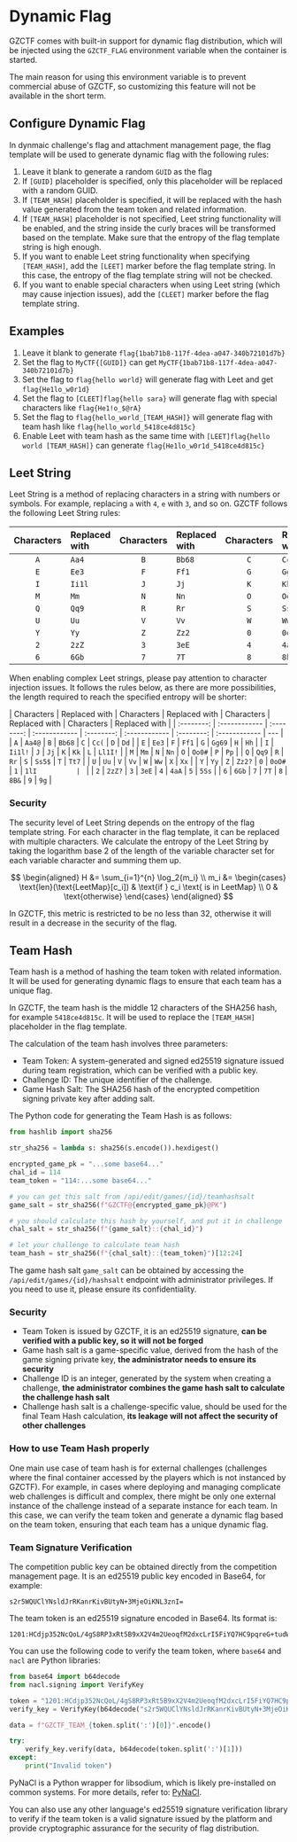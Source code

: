 
# Dynamic Flag

GZCTF comes with built-in support for dynamic flag distribution, which will be injected using the `GZCTF_FLAG` environment variable when the container is started.

<Callout type="info">

The main reason for using this environment variable is to prevent commercial abuse of GZCTF, so customizing this feature will not be available in the short term.

</Callout>

## Configure Dynamic Flag

In dynmaic challenge's flag and attachment management page, the flag template will be used to generate dynamic flag with the following rules:

1. Leave it blank to generate a random `GUID` as the flag
2. If `[GUID]` placeholder is specified, only this placeholder will be replaced with a random GUID.
3. If `[TEAM_HASH]` placeholder is specified, it will be replaced with the hash value generated from the team token and related information.
4. If `[TEAM_HASH]` placeholder is not specified, Leet string functionality will be enabled, and the string inside the curly braces will be transformed based on the template. Make sure that the entropy of the flag template string is high enough.
5. If you want to enable Leet string functionality when specifying `[TEAM_HASH]`, add the `[LEET]` marker before the flag template string. In this case, the entropy of the flag template string will not be checked.
6. If you want to enable special characters when using Leet string (which may cause injection issues), add the `[CLEET]` marker before the flag template string.

## Examples

1. Leave it blank to generate `flag{1bab71b8-117f-4dea-a047-340b72101d7b}`
2. Set the flag to `MyCTF{[GUID]}` can get `MyCTF{1bab71b8-117f-4dea-a047-340b72101d7b}`
3. Set the flag to `flag{hello world}` will generate flag with Leet and get `flag{He1lo_w0r1d}`
4. Set the flag to `[CLEET]flag{hello sara}` will generate flag with special characters like `flag{He1!o_$@rA}`
5. Set the flag to `flag{hello_world_[TEAM_HASH]}` will generate flag with team hash like `flag{hello_world_5418ce4d815c}`
6. Enable Leet with team hash as the same time with `[LEET]flag{hello world [TEAM_HASH]}` can generate `flag{He1lo_w0r1d_5418ce4d815c}`

## Leet String

Leet String is a method of replacing characters in a string with numbers or symbols. For example, replacing `a` with `4`, `e` with `3`, and so on. GZCTF follows the following Leet String rules:

| Characters | Replaced with | Characters | Replaced with | Characters | Replaced with | Characters | Replaced with |
| :--------: | :------------ | :--------: | :------------ | :--------: | :------------ | :--------: | :------------ |
|    `A`     | `Aa4`         |    `B`     | `Bb68`        |    `C`     | `Cc`          |    `D`     | `Dd`          |
|    `E`     | `Ee3`         |    `F`     | `Ff1`         |    `G`     | `Gg69`        |    `H`     | `Hh`          |
|    `I`     | `Ii1l`        |    `J`     | `Jj`          |    `K`     | `Kk`          |    `L`     | `Ll1I`        |
|    `M`     | `Mm`          |    `N`     | `Nn`          |    `O`     | `Oo0`         |    `P`     | `Pp`          |
|    `Q`     | `Qq9`         |    `R`     | `Rr`          |    `S`     | `Ss5`         |    `T`     | `Tt7`         |
|    `U`     | `Uu`          |    `V`     | `Vv`          |    `W`     | `Ww`          |    `X`     | `Xx`          |
|    `Y`     | `Yy`          |    `Z`     | `Zz2`         |    `0`     | `0oO`         |    `1`     | `1lI`         |
|    `2`     | `2zZ`         |    `3`     | `3eE`         |    `4`     | `4aA`         |    `5`     | `5Ss`         |
|    `6`     | `6Gb`         |    `7`     | `7T`          |    `8`     | `8bB`         |    `9`     | `9g`          |

When enabling complex Leet strings, please pay attention to character injection issues. It follows the rules below, as there are more possibilities, the length required to reach the specified entropy will be shorter:

| Characters | Replaced with | Characters | Replaced with | Characters | Replaced with | Characters | Replaced with |
| :--------: | :------------ | :--------: | :------------ | :--------: | :------------ | :--------: | :------------ | --- |
|    `A`     | `Aa4@`        |    `B`     | `Bb68`        |    `C`     | `Cc(`         |    `D`     | `Dd`          |
|    `E`     | `Ee3`         |    `F`     | `Ff1`         |    `G`     | `Gg69`        |    `H`     | `Hh`          |
|    `I`     | `Ii1l!`       |    `J`     | `Jj`          |    `K`     | `Kk`          |    `L`     | `Ll1I!`       |
|    `M`     | `Mm`          |    `N`     | `Nn`          |    `O`     | `Oo0#`        |    `P`     | `Pp`          |
|    `Q`     | `Qq9`         |    `R`     | `Rr`          |    `S`     | `Ss5$`        |    `T`     | `Tt7`         |
|    `U`     | `Uu`          |    `V`     | `Vv`          |    `W`     | `Ww`          |    `X`     | `Xx`          |
|    `Y`     | `Yy`          |    `Z`     | `Zz2?`        |    `0`     | `0oO#`        |    `1`     | `1lI          | `   |
|    `2`     | `2zZ?`        |    `3`     | `3eE`         |    `4`     | `4aA`         |    `5`     | `5Ss`         |
|    `6`     | `6Gb`         |    `7`     | `7T`          |    `8`     | `8B&`         |    `9`     | `9g`          |

### Security

The security level of Leet String depends on the entropy of the flag template string. For each character in the flag template, it can be replaced with multiple characters. We calculate the entropy of the Leet String by taking the logarithm base 2 of the length of the variable character set for each variable character and summing them up.

$$
\begin{aligned}
H &= \sum_{i=1}^{n} \log_2{m_i} \\
m_i &= \begin{cases}
    \text{len}(\text{LeetMap}[c_i]) & \text{if } c_i \text{ is in LeetMap} \\
    0 & \text{otherwise}
\end{cases}
\end{aligned}
$$

In GZCTF, this metric is restricted to be no less than 32, otherwise it will result in a decrease in the security of the flag.

## Team Hash

Team hash is a method of hashing the team token with related information. It will be used for generating dynamic flags to ensure that each team has a unique flag.

In GZCTF, the team hash is the middle 12 characters of the SHA256 hash, for example `5418ce4d815c`. It will be used to replace the `[TEAM_HASH]` placeholder in the flag template.

The calculation of the team hash involves three parameters:

- Team Token: A system-generated and signed ed25519 signature issued during team registration, which can be verified with a public key.
- Challenge ID: The unique identifier of the challenge.
- Game Hash Salt: The SHA256 hash of the encrypted competition signing private key after adding salt.

The Python code for generating the Team Hash is as follows:

```python
from hashlib import sha256

str_sha256 = lambda s: sha256(s.encode()).hexdigest()

encrypted_game_pk = "...some base64..."
chal_id = 114
team_token = "114:...some base64..."

# you can get this salt from /api/edit/games/{id}/teamhashsalt
game_salt = str_sha256(f"GZCTF@{encrypted_game_pk}@PK")

# you should calculate this hash by yourself, and put it in challenge
chal_salt = str_sha256(f"{game_salt}::{chal_id}")

# let your challenge to calculate team hash
team_hash = str_sha256(f"{chal_salt}::{team_token}")[12:24]
```

The game hash salt `game_salt` can be obtained by accessing the `/api/edit/games/{id}/hashsalt` endpoint with administrator privileges. If you need to use it, please ensure its confidentiality.

### Security

- Team Token is issued by GZCTF, it is an ed25519 signature, **can be verified with a public key, so it will not be forged**
- Game hash salt is a game-specific value, derived from the hash of the game signing private key, **the administrator needs to ensure its security**
- Challenge ID is an integer, generated by the system when creating a challenge, **the administrator combines the game hash salt to calculate the challenge hash salt**
- Challenge hash salt is a challenge-specific value, should be used for the final Team Hash calculation, **its leakage will not affect the security of other challenges**

### How to use Team Hash properly

One main use case of team hash is for external challenges (challenges where the final container accessed by the players which is not instanced by GZCTF). For example, in cases where deploying and managing complicate web challenges is difficult and complex, there might be only one external instance of the challenge instead of a separate instance for each team.
In this case, we can verify the team token and generate a dynamic flag based on the team token, ensuring that each team has a unique dynamic flag.

### Team Signature Verification

The competition public key can be obtained directly from the competition management page. It is an ed25519 public key encoded in Base64, for example:

```
s2r5WQUClYNsldJrRKanrKivBUtyN+3MjeOiKNL3znI=
```

The team token is an ed25519 signature encoded in Base64. Its format is:

```
1201:HCdjp352NcQoL/4gS8RP3xRt5B9xX2V4m2UeoqfM2dxcLrI5FiYQ7HC9pqreG+tudWjYJf0atzQhhAKyYDKsCg==
```

You can use the following code to verify the team token, where `base64` and `nacl` are Python libraries:

```python
from base64 import b64decode
from nacl.signing import VerifyKey

token = "1201:HCdjp352NcQoL/4gS8RP3xRt5B9xX2V4m2UeoqfM2dxcLrI5FiYQ7HC9pqreG+tudWjYJf0atzQhhAKyYDKsCg=="
verify_key = VerifyKey(b64decode("s2r5WQUClYNsldJrRKanrKivBUtyN+3MjeOiKNL3znI="))

data = f"GZCTF_TEAM_{token.split(':')[0]}".encode()

try:
    verify_key.verify(data, b64decode(token.split(':')[1]))
except:
    print("Invalid token")
```

PyNaCl is a Python wrapper for libsodium, which is likely pre-installed on common systems. For more details, refer to: [PyNaCl](https://pynacl.readthedocs.io/en/latest/).

You can also use any other language's ed25519 signature verification library to verify if the team token is a valid signature issued by the platform and provide cryptographic assurance for the security of flag distribution.
